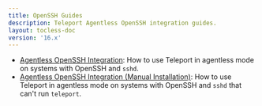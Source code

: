 ```yaml
---
title: OpenSSH Guides
description: Teleport Agentless OpenSSH integration guides.
layout: tocless-doc
version: '16.x'
---
```


- [Agentless OpenSSH Integration](/ver/16.x/server-access/guides/openssh/openssh): How to use Teleport in agentless mode on systems with OpenSSH and `sshd`.
- [Agentless OpenSSH Integration (Manual Installation)](/ver/16.x/server-access/guides/openssh/openssh-manual-install): How to use Teleport in agentless mode
  on systems with OpenSSH and `sshd` that can't run `teleport`.
